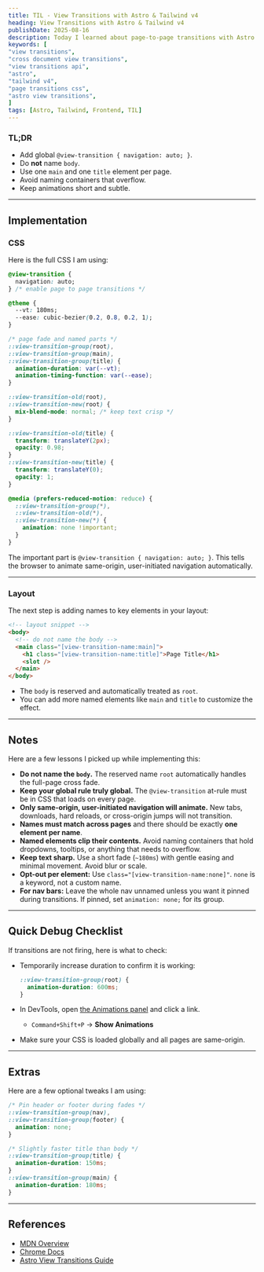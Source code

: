 ```yaml
---
title: TIL - View Transitions with Astro & Tailwind v4
heading: View Transitions with Astro & Tailwind v4
publishDate: 2025-08-16
description: Today I learned about page-to-page transitions with Astro and Tailwind v4. No router, no JS.
keywords: [
"view transitions",
"cross document view transitions",
"view transitions api",
"astro",
"tailwind v4",
"page transitions css",
"astro view transitions",
]
tags: [Astro, Tailwind, Frontend, TIL]
---
```


### TL;DR

- Add global `@view-transition { navigation: auto; }`.
- Do **not** name `body`.
- Use one `main` and one `title` element per page.
- Avoid naming containers that overflow.
- Keep animations short and subtle.

---

## Implementation

### CSS

Here is the full CSS I am using:

```css
@view-transition {
  navigation: auto;
} /* enable page to page transitions */

@theme {
  --vt: 180ms;
  --ease: cubic-bezier(0.2, 0.8, 0.2, 1);
}

/* page fade and named parts */
::view-transition-group(root),
::view-transition-group(main),
::view-transition-group(title) {
  animation-duration: var(--vt);
  animation-timing-function: var(--ease);
}

::view-transition-old(root),
::view-transition-new(root) {
  mix-blend-mode: normal; /* keep text crisp */
}

::view-transition-old(title) {
  transform: translateY(2px);
  opacity: 0.98;
}
::view-transition-new(title) {
  transform: translateY(0);
  opacity: 1;
}

@media (prefers-reduced-motion: reduce) {
  ::view-transition-group(*),
  ::view-transition-old(*),
  ::view-transition-new(*) {
    animation: none !important;
  }
}
```

The important part is `@view-transition { navigation: auto; }`. This tells the browser to animate same-origin, user-initiated navigation automatically.

---

### Layout

The next step is adding names to key elements in your layout:

```html
<!-- layout snippet -->
<body>
  <!-- do not name the body -->
  <main class="[view-transition-name:main]">
    <h1 class="[view-transition-name:title]">Page Title</h1>
    <slot />
  </main>
</body>
```

- The `body` is reserved and automatically treated as `root`.
- You can add more named elements like `main` and `title` to customize the effect.

---

## Notes

Here are a few lessons I picked up while implementing this:

- **Do not name the `body`.** The reserved name `root` automatically handles the full-page cross fade.
- **Keep your global rule truly global.** The `@view-transition` at-rule must be in CSS that loads on every page.
- **Only same-origin, user-initiated navigation will animate.** New tabs, downloads, hard reloads, or cross-origin jumps will not transition.
- **Names must match across pages** and there should be exactly **one element per name**.
- **Named elements clip their contents.** Avoid naming containers that hold dropdowns, tooltips, or anything that needs to overflow.
- **Keep text sharp.** Use a short fade (`~180ms`) with gentle easing and minimal movement. Avoid blur or scale.
- **Opt-out per element:** Use `class="[view-transition-name:none]"`. `none` is a keyword, not a custom name.
- **For nav bars:** Leave the whole nav unnamed unless you want it pinned during transitions. If pinned, set `animation: none;` for its group.

---

## Quick Debug Checklist

If transitions are not firing, here is what to check:

- Temporarily increase duration to confirm it is working:

  ```css
  ::view-transition-group(root) {
    animation-duration: 600ms;
  }
  ```

- In DevTools, open [the Animations panel](https://developer.chrome.com/docs/devtools/css/animations) and click a link.
  - `Command+Shift+P` → **Show Animations**

- Make sure your CSS is loaded globally and all pages are same-origin.

---

## Extras

Here are a few optional tweaks I am using:

```css
/* Pin header or footer during fades */
::view-transition-group(nav),
::view-transition-group(footer) {
  animation: none;
}

/* Slightly faster title than body */
::view-transition-group(title) {
  animation-duration: 150ms;
}
::view-transition-group(main) {
  animation-duration: 180ms;
}
```

---

## References

- [MDN Overview](https://developer.mozilla.org/en-US/docs/Web/API/View_Transition_API)
- [Chrome Docs](https://developer.chrome.com/docs/web-platform/view-transitions)
- [Astro View Transitions Guide](https://docs.astro.build/en/guides/view-transitions)
